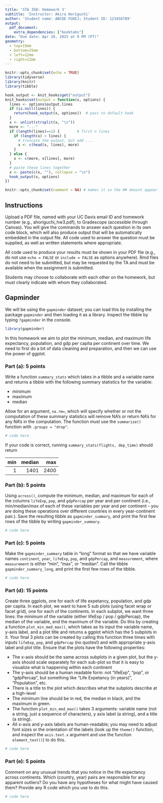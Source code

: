 ```yaml
---
title: 'STA 35B: Homework 3'
subtitle: 'Instructor: Akira Horiguchi'
author: 'Student name: ABCDE FGHIJ; Student ID: 123456789'
output: 
  pdf_document:
    extra_dependencies: ["booktabs"]
date: "Due date: Apr 28, 2025 at 9 PM (PT)"
geometry:
  - top=15mm
  - bottom=25mm
  - left=12mm
  - right=12mm
---
```


```r
knitr::opts_chunk$set(echo = TRUE)
library(tidyverse)
library(knitr)
library(tibble)

hook_output <- knit_hooks$get("output")
knit_hooks$set(output = function(x, options) {
  lines <- options$output.lines
  if (is.null(lines)) {
    return(hook_output(x, options))  # pass to default hook
  }
  x <- unlist(strsplit(x, "\n"))
  more <- "..."
  if (length(lines)==1) {        # first n lines
    if (length(x) > lines) {
      # truncate the output, but add ....
      x <- c(head(x, lines), more)
    }
  } else {
    x <- c(more, x[lines], more)
  }
  # paste these lines together
  x <- paste(c(x, ""), collapse = "\n")
  hook_output(x, options)
})

knitr::opts_chunk$set(comment = NA) # makes it so the ## doesnt appear in output for chunks
```


## Instructions
Upload a PDF file, named with your UC Davis email ID and homework number (e.g., ahoriguchi_hw3.pdf), to Gradescope (accessible through Canvas). You will give the commands to answer each question in its own code block, which will also produce output that will be automatically embedded in the output file.  All code used to answer the question must be supplied, as well as written statements where appropriate. 

All code used to produce your results must be shown in your PDF file (e.g., do not use `echo = FALSE` or `include = FALSE` as options anywhere). Rmd files do not need to be submitted, but may be requested by the TA and must be available when the assignment is submitted.

Students may choose to collaborate with each other on the homework, but must clearly indicate with whom they collaborated.


## Gapminder

We will be using the `gapminder` dataset; you can load this by installing the package `gapminder` and then loading it as a library.  Inspect the tibble by typing `?gapminder` in the console. 
```r
library(gapminder)
```


\newpage


In this homework we aim to plot the minimum, median, and maximum life expectancy, population, and gdp per capita per continent over time.  We need to first do a bit of data cleaning and preparation, and then we can use the power of ggplot. 

### Part (a): 5 points

Write a function `summary_stats` which takes in a tibble and a variable name and returns a tibble with the following summary statistics for the variable:

* minimum
* maximum
* median

Allow for an argument, `na.rm=`, which will specify whether or not the computation of these summary statistics will remove NA's or return NA's for any NA's in the computation.   The function must use the `summarize()` function with `.groups = "drop"`. 
```r
# code here
```
If your code is correct, running `summary_stats(flights, dep_time)` should return

| min| median|  max|
|---:|------:|----:|
|   1|   1401| 2400| 

\newpage 

### Part (b): 5 points

Using `across()`, compute the minimum, median, and maximum for each of the columns `lifeExp`, `pop`, and `gdpPercap` per year and per continent (i.e., min/median/max of each of these variables per year and per continent - you are doing these operations over different countries in every year-continent pair.).   Save the resulting tibble as `gapminder_summary`, and print the first few rows of the tibble by writing `gapminder_summary`. 
```r
# code here
```

\newpage 

### Part (c): 5 points

 Make the `gapminder_summary` table in "long" format so that we have variable names `continent`, `year`, `lifeExp`, `pop`, and `gdpPercap`, and `measurement`, where `measurement` is either "min", "max", or "median".  Call the tibble `gapminder_summary_long`, and print the first few rows of the tibble.

```r
# code here
```


\newpage 

### Part (d): 15 points

Create three ggplots, one for each of life expetancy, population, and gdp per capita.  In each plot, we want to have 5 sub plots (using facet wrap or facet grid), one for each of the continents.  In each subplot, we want three lines: the minimum of the variable (either lifeExp / pop / gdpPercap), the median of the variable, and the maximum of the variable.   Do this by creating a function `plot_min_med_max()`, which takes as its input the variable name, y-axis label, and a plot title and returns a ggplot which has the 5 subplots in it.  Your final 3 plots can be created by calling this function three times with inputs `lifeExp`, `pop`, and `gdpPercap` (no quotes!) and with appropriate y-axis label and plot title.  Ensure that the plots have the following properties:

* The x-axis should be the same across subplots in a given plot, but the y-axis should scale separately for each sub-plot so that it is easy to visualize what is happening within each continent
* The y-axis should be a human readable form: not "lifeExp", "pop", or "gdpPercap", but something like "Life Expetancy (in years)", "Population", etc.
* There is a title to the plot which describes what the subplots describe at a high-level
* The minimum line should be in red, the median in black, and the maximum in green. 
* The function `plot_min_med_max()` takes 3 arguments: variable name (not a string, just a sequence of characters), y axis label (a string), and a title (a string).
* All x-axis and y-axis labels are human-readable; you may need to adjust font sizes or the orientation of the labels (look up the `theme()` function, and inspect the `axis.text.x` argument and use the function `element_text()`) to do this. 

```r
# code here
```

\newpage 

### Part (e): 5 points 

Comment on any unusual trends that you notice in the life expectancy across continents.  Which (country, year) pairs are responsible for any apparent outliers?  Do you have any hypotheses for what might have caused them?  Provide any R code which you use to do this.

```r
# code here
```


